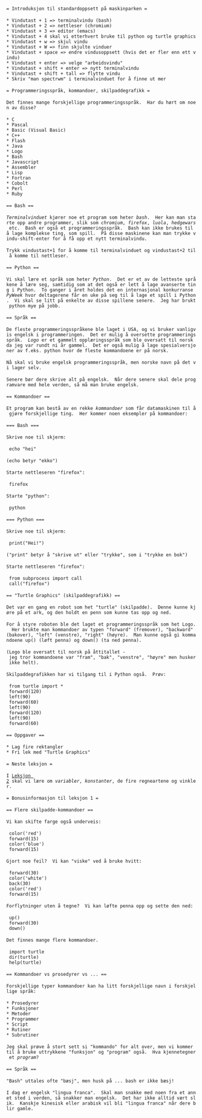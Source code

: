  = Introduksjon til standardoppsett på maskinparken =
 
 * Vindutast + 1 => terminalvindu (bash)
 * Vindutast + 2 => nettleser (chromium)
 * Vindutast + 3 => editor (emacs)
 * Vindutast + 4 skal vi etterhvert bruke til python og turtle graphics
 * Vindutast + w => skjul vindu
 * Vindutast + W => finn skjulte vinduer
 * Vindutast + space => endre vindusoppsett (hvis det er fler enn ett vindu)
 * Vindutast + enter => velge "arbeidsvindu"
 * Vindutast + shift + enter => nytt terminalvindu
 * Vindutast + shift + tall => flytte vindu
 * Skriv "man spectrwm" i terminalvinduet for å finne ut mer
 
 = Programmeringsspråk, kommandoer, skilpaddegrafikk =
 
 Det finnes mange forskjellige programmeringsspråk.  Har du hørt om noen av disse?
 
 * C
 * Pascal
 * Basic (Visual Basic)
 * C++
 * Flash
 * Java
 * Logo
 * Bash
 * Javascript
 * Assembler
 * Lisp
 * Fortran
 * Cobolt
 * Perl
 * Ruby
 
 == Bash ==
 
 ''Terminalvinduet'' kjører noe et program som heter ''bash''.  Her kan man starte opp andre programmer, slik som ''chromium'', ''firefox'', ''luola'', ''hedgewars'' etc.  Bash er også et programmeringsspråk.  Bash kan ikke brukes til å lage komplekse ting, som spill.  På disse maskinene kan man trykke vindu-shift-enter for å få opp et nytt terminalvindu.
 
 Trykk vindustast+1 for å komme til terminalvinduet og vindustast+2 til å komme til nettleser.
 
 == Python ==
 
 Vi skal lære et språk som heter ''Python''.  Det er et av de letteste språkene å lære seg, samtidig som at det også er lett å lage avanserte ting i Python.  To ganger i året holdes det en internasjonal konkurranse ''PyWeek'' hvor deltagerene får en uke på seg til å lage et spill i Python.  Vi skal se litt på enkelte av disse spillene senere.  Jeg har brukt python mye på jobb.
 
 == Språk ==
 
 De fleste programmeringsspråkene ble laget i USA, og vi bruker vanligvis engelsk i programmeringen.  Det er mulig å oversette programmeringsspråk.  ''Logo'' er et gammelt opplæringsspråk som ble oversatt til norsk da jeg var rundt ni år gammel.  Det er også mulig å lage spesialversjoner av f.eks. python hvor de fleste kommandoene er på norsk.
 
 Nå skal vi bruke engelsk programmeringsspråk, men norske navn på det vi lager selv.
 
 Senere bør dere skrive alt på engelsk.  Når dere senere skal dele programvare med hele verden, så må man bruke engelsk.
 
 == Kommandoer ==
 
 Et program kan bestå av en rekke ''kommandoer'' som får datamaskinen til å gjøre forskjellige ting.  Her kommer noen eksempler på kommandoer:
 
 === Bash ===
 
 Skrive noe til skjerm:
 
  echo "hei"
 
 (echo betyr "ekko")
 
 Starte nettleseren "firefox":
 
  firefox
 
 Starte "python":
 
  python
 
 === Python ===
 
 Skrive noe til skjerm:
 
  print("Hei!")
 
 ("print" betyr å "skrive ut" eller "trykke", som i "trykke en bok")
 
 Starte nettleseren "firefox":
 
  from subprocess import call
  call("firefox")
 
 == "Turtle Graphics" (skilpaddegrafikk) ==
 
 Det var en gang en robot som het "turtle" (skilpadde).  Denne kunne kjøre på et ark, og den holdt en penn som kunne tas opp og ned.
 
 For å styre roboten ble det laget et programmeringsspråk som het Logo.  Her brukte man kommandoer av typen "forward" (fremover), "backward" (bakover), "left" (venstre), "right" (høyre).  Man kunne også gi kommandoene up() (løft penna) og down() (ta ned penna).
 
 (Logo ble oversatt til norsk på åttitallet - jeg tror kommandoene var "fram", "bak", "venstre", "høyre" men husker ikke helt). 
 
 Skilpaddegrafikken har vi tilgang til i Python også.  Prøv:
 
  from turtle import *
  forward(120)
  left(90)
  forward(60)
  left(90)
  forward(120)
  left(90)
  forward(60)
 
 == Oppgaver ==
 
 * Lag fire rektangler
 * Fri lek med "Turtle Graphics"
 
 = Neste leksjon =
 
 I [[Leksjon 2]] skal vi lære om ''variabler'', ''konstanter'', de fire regneartene og vinkler.
 
 = Bonusinformasjon til leksjon 1 =
 
 == Flere skilpadde-kommandoer ==
 
 Vi kan skifte farge også underveis:
 
  color('red')
  forward(15)
  color('blue')
  forward(15)
 
 Gjort noe feil?  Vi kan "viske" ved å bruke hvitt:
 
  forward(30)
  color('white')
  back(30)
  color('red')
  forward(15)
 
 Forflytninger uten å tegne?  Vi kan løfte penna opp og sette den ned:
 
  up()
  forward(30)
  down()
 
 Det finnes mange flere kommandoer.
 
  import turtle
  dir(turtle)
  help(turtle)
 
 == Kommandoer vs prosedyrer vs ... ==
 
 Forskjellige typer kommandoer kan ha litt forskjellige navn i forskjellige språk:
 
 * Prosedyrer
 * Funksjoner
 * Metoder
 * Programmer
 * Script
 * Rutiner
 * Subrutiner
 
 Jeg skal prøve å stort sett si "kommando" for alt over, men vi kommer til å bruke uttrykkene "funksjon" og "program" også.  Hva kjennetegner et ''program''?
 
 == Språk ==
 
 "Bash" uttales ofte "bæsj", men husk på ... bash er ikke bæsj!
 
 I dag er engelsk "lingua franca".  Skal man snakke med noen fra et annet sted i verden, så snakker man engelsk.  Det har ikke alltid vært slik.  Kanskje kinesisk eller arabisk vil bli "lingua franca" når dere blir gamle.

